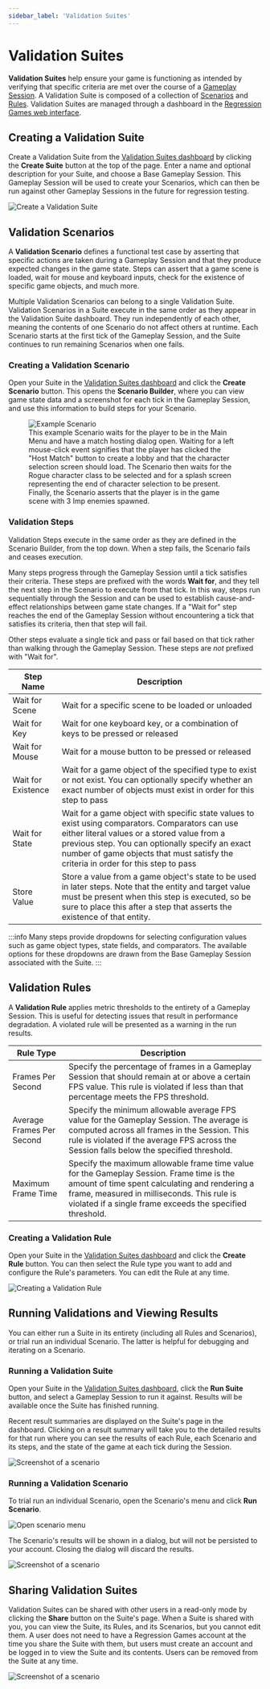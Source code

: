 ```yaml
---
sidebar_label: 'Validation Suites'
---
```


# Validation Suites

**Validation Suites** help ensure your game is functioning as intended by verifying that specific criteria are met
over the course of a [Gameplay Session](gameplay-sessions).
A Validation Suite is composed of a collection of [Scenarios](#validation-scenarios)
and [Rules](#validation-rules). Validation Suites are managed through a dashboard in the
[Regression Games web interface](https://play.regression.gg/validations).

## Creating a Validation Suite

Create a Validation Suite from the [Validation Suites dashboard](https://play.regression.gg/validations)
by clicking the **Create Suite** button at the top of the page.
Enter a name and optional description for your Suite, and choose a Base Gameplay Session.
This Gameplay Session will be used to create your Scenarios,
which can then be run against other Gameplay Sessions in the future for regression testing.

![Create a Validation Suite](img/validation-suites/create-validation-suite.gif)

## Validation Scenarios

A **Validation Scenario** defines a functional test case by asserting that specific actions are taken during
a Gameplay Session and that they produce expected changes in the game state.
Steps can assert that a game scene is loaded, wait for mouse and keyboard inputs, check for the existence
of specific game objects, and much more.

Multiple Validation Scenarios can belong to a single Validation Suite.
Validation Scenarios in a Suite execute in the same order as they appear in the Validation Suite dashboard.
They run independently of each other, meaning the contents of one Scenario do not affect others at runtime.
Each Scenario starts at the first tick of the Gameplay Session, and the Suite continues to run remaining Scenarios when one fails.

### Creating a Validation Scenario

Open your Suite in the [Validation Suites dashboard](https://play.regression.gg/validations) and click the **Create Scenario** button.
This opens the **Scenario Builder**, where you can view game state data and a screenshot for each tick in the Gameplay Session,
and use this information to build steps for your Scenario.


<figure>
    <img src={ScenarioExample} alt="Example Scenario"/>
    <figcaption>
        This example Scenario waits for the player to be in the Main Menu and have a match hosting dialog open.
        Waiting for a left mouse-click event signifies that the player has clicked the "Host Match" button
        to create a lobby and that the character selection screen should load.
        The Scenario then waits for the Rogue character class to be selected and for a splash screen representing
        the end of character selection to be present.
        Finally, the Scenario asserts that the player is in the game scene with 3 Imp enemies spawned.
    </figcaption>
</figure>

### Validation Steps

Validation Steps execute in the same order as they are defined in the Scenario Builder, from the top down.
When a step fails, the Scenario fails and ceases execution.

Many steps progress through the Gameplay Session until a tick satisfies their criteria.
These steps are prefixed with the words **Wait for**, and they tell the next step in the Scenario to execute from that tick.
In this way, steps run sequentially through the Session and can be used to establish cause-and-effect relationships between game state changes.
If a "Wait for" step reaches the end of the Gameplay Session without encountering a tick that satisfies its criteria, then that step will fail.

Other steps evaluate a single tick and pass or fail based on that tick rather than walking through the Gameplay Session.
These steps are _not_ prefixed with "Wait for".

| Step Name          | Description                                                                                                                                                                                                                                                                              |
|--------------------|------------------------------------------------------------------------------------------------------------------------------------------------------------------------------------------------------------------------------------------------------------------------------------------|
| Wait for Scene     | Wait for a specific scene to be loaded or unloaded                                                                                                                                                                                                                                       |
| Wait for Key       | Wait for one keyboard key, or a combination of keys to be pressed or released                                                                                                                                                                                                            |
| Wait for Mouse     | Wait for a mouse button to be pressed or released                                                                                                                                                                                                                                        |
| Wait for Existence | Wait for a game object of the specified type to exist or not exist. You can optionally specify whether an exact number of objects must exist in order for this step to pass                                                                                                              |
| Wait for State     | Wait for a game object with specific state values to exist using comparators. Comparators can use either literal values or a stored value from a previous step. You can optionally specify an exact number of game objects that must satisfy the criteria in order for this step to pass |
| Store Value        | Store a value from a game object's state to be used in later steps. Note that the entity and target value must be present when this step is executed, so be sure to place this after a step that asserts the existence of that entity.                                                   |

:::info
Many steps provide dropdowns for selecting configuration values such as game object types, state fields, and comparators.
The available options for these dropdowns are drawn from the Base Gameplay Session associated with the Suite.
:::


## Validation Rules

A **Validation Rule** applies metric thresholds to the entirety of a Gameplay Session.
This is useful for detecting issues that result in performance degradation.
A violated rule will be presented as a warning in the run results.

| Rule Type                 | Description                                                                                                                                                                                                                                           |
|---------------------------|-------------------------------------------------------------------------------------------------------------------------------------------------------------------------------------------------------------------------------------------------------|
| Frames Per Second         | Specify the percentage of frames in a Gameplay Session that should remain at or above a certain FPS value. This rule is violated if less than that percentage meets the FPS threshold.                                                                |
| Average Frames Per Second | Specify the minimum allowable average FPS value for the Gameplay Session. The average is computed across all frames in the Session. This rule is violated if the average FPS across the Session falls below the specified threshold.                  |
| Maximum Frame Time        | Specify the maximum allowable frame time value for the Gameplay Session. Frame time is the amount of time spent calculating and rendering a frame, measured in milliseconds. This rule is violated if a single frame exceeds the specified threshold. |

### Creating a Validation Rule

Open your Suite in the [Validation Suites dashboard](https://play.regression.gg/validations) and click the **Create Rule** button.
You can then select the Rule type you want to add and configure the Rule's parameters.
You can edit the Rule at any time.

![Creating a Validation Rule](img/validation-suites/create-validation-rule.png)

## Running Validations and Viewing Results

You can either run a Suite in its entirety (including all Rules and Scenarios), or trial run an individual Scenario.
The latter is helpful for debugging and iterating on a Scenario.

### Running a Validation Suite

Open your Suite in the [Validation Suites dashboard](https://play.regression.gg/validations), click the **Run Suite** button,
and select a Gameplay Session to run it against.
Results will be available once the Suite has finished running.

Recent result summaries are displayed on the Suite's page in the dashboard.
Clicking on a result summary will take you to the detailed results for that run where
you can see the results of each Rule, each Scenario and its steps, and the state of the game at each tick during the Session.

![Screenshot of a scenario](img/validation-suites/suite-run-details.png)

### Running a Validation Scenario

To trial run an individual Scenario, open the Scenario's menu and click **Run Scenario**.

![Open scenario menu](img/validation-suites/open-scenario-menu.png)

The Scenario's results will be shown in a dialog, but will not be persisted to your account.
Closing the dialog will discard the results.

![Screenshot of a scenario](img/validation-suites/run-scenario.png)

## Sharing Validation Suites

Validation Suites can be shared with other users in a read-only mode by clicking the **Share** button on the Suite's page.
When a Suite is shared with you, you can view the Suite, its Rules, and its Scenarios, but you cannot edit them.
A user does not need to have a Regression Games account at the time you share the Suite with them,
but users must create an account and be logged in to view the Suite and its contents.
Users can be removed from the Suite at any time.

![Screenshot of a scenario](img/validation-suites/share.png)
